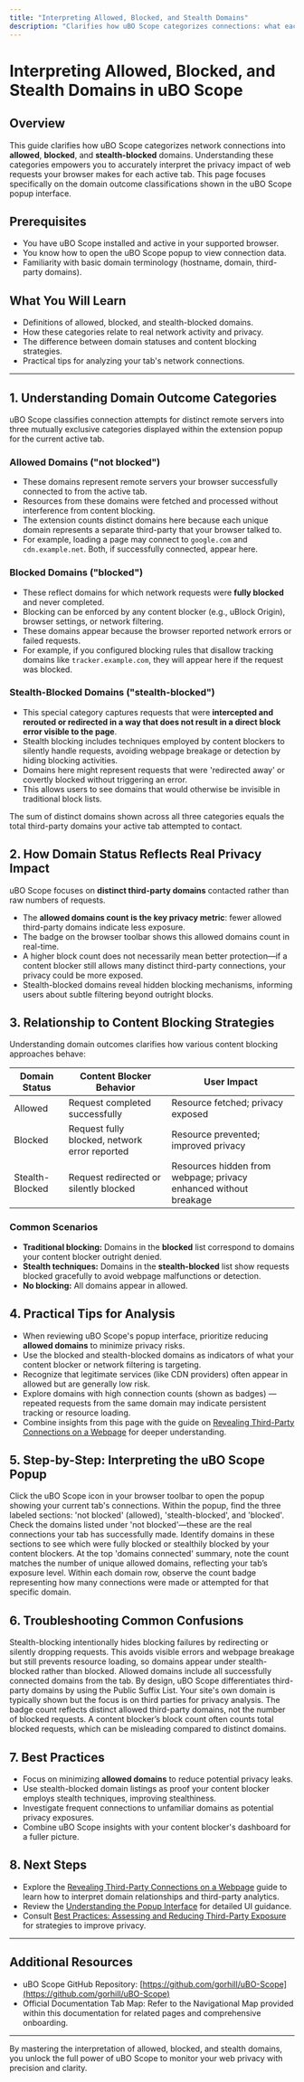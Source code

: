 ```yaml
---
title: "Interpreting Allowed, Blocked, and Stealth Domains"
description: "Clarifies how uBO Scope categorizes connections: what each domain status means, how these reflect the real privacy impact, and how they relate to various content blocking strategies. Includes practical tips for analysis."
---
```


# Interpreting Allowed, Blocked, and Stealth Domains in uBO Scope

## Overview

This guide clarifies how uBO Scope categorizes network connections into **allowed**, **blocked**, and **stealth-blocked** domains. Understanding these categories empowers you to accurately interpret the privacy impact of web requests your browser makes for each active tab. This page focuses specifically on the domain outcome classifications shown in the uBO Scope popup interface.

## Prerequisites

- You have uBO Scope installed and active in your supported browser.
- You know how to open the uBO Scope popup to view connection data.
- Familiarity with basic domain terminology (hostname, domain, third-party domains).

## What You Will Learn

- Definitions of allowed, blocked, and stealth-blocked domains.
- How these categories relate to real network activity and privacy.
- The difference between domain statuses and content blocking strategies.
- Practical tips for analyzing your tab's network connections.

---

## 1. Understanding Domain Outcome Categories

uBO Scope classifies connection attempts for distinct remote servers into three mutually exclusive categories displayed within the extension popup for the current active tab.

### Allowed Domains ("not blocked")

- These domains represent remote servers your browser successfully connected to from the active tab.
- Resources from these domains were fetched and processed without interference from content blocking.
- The extension counts distinct domains here because each unique domain represents a separate third-party that your browser talked to.
- For example, loading a page may connect to `google.com` and `cdn.example.net`. Both, if successfully connected, appear here.

### Blocked Domains ("blocked")

- These reflect domains for which network requests were **fully blocked** and never completed.
- Blocking can be enforced by any content blocker (e.g., uBlock Origin), browser settings, or network filtering.
- These domains appear because the browser reported network errors or failed requests.
- For example, if you configured blocking rules that disallow tracking domains like `tracker.example.com`, they will appear here if the request was blocked.

### Stealth-Blocked Domains ("stealth-blocked")

- This special category captures requests that were **intercepted and rerouted or redirected in a way that does not result in a direct block error visible to the page**.
- Stealth blocking includes techniques employed by content blockers to silently handle requests, avoiding webpage breakage or detection by hiding blocking activities.
- Domains here might represent requests that were 'redirected away' or covertly blocked without triggering an error.
- This allows users to see domains that would otherwise be invisible in traditional block lists.


<Note>
The sum of distinct domains shown across all three categories equals the total third-party domains your active tab attempted to contact.
</Note>

## 2. How Domain Status Reflects Real Privacy Impact

uBO Scope focuses on **distinct third-party domains** contacted rather than raw numbers of requests.

- The **allowed domains count is the key privacy metric**: fewer allowed third-party domains indicate less exposure.
- The badge on the browser toolbar shows this allowed domains count in real-time.
- A higher block count does not necessarily mean better protection—if a content blocker still allows many distinct third-party connections, your privacy could be more exposed.
- Stealth-blocked domains reveal hidden blocking mechanisms, informing users about subtle filtering beyond outright blocks.

## 3. Relationship to Content Blocking Strategies

Understanding domain outcomes clarifies how various content blocking approaches behave:

| Domain Status       | Content Blocker Behavior                        | User Impact                        |
|--------------------|-----------------------------------------------|----------------------------------|
| Allowed            | Request completed successfully                 | Resource fetched; privacy exposed |
| Blocked            | Request fully blocked, network error reported | Resource prevented; improved privacy |
| Stealth-Blocked    | Request redirected or silently blocked        | Resources hidden from webpage; privacy enhanced without breakage |

### Common Scenarios

- **Traditional blocking:** Domains in the **blocked** list correspond to domains your content blocker outright denied.
- **Stealth techniques:** Domains in the **stealth-blocked** list show requests blocked gracefully to avoid webpage malfunctions or detection.
- **No blocking:** All domains appear in allowed.

## 4. Practical Tips for Analysis

- When reviewing uBO Scope's popup interface, prioritize reducing **allowed domains** to minimize privacy risks.
- Use the blocked and stealth-blocked domains as indicators of what your content blocker or network filtering is targeting.
- Recognize that legitimate services (like CDN providers) often appear in allowed but are generally low risk.
- Explore domains with high connection counts (shown as badges) — repeated requests from the same domain may indicate persistent tracking or resource loading.
- Combine insights from this page with the guide on [Revealing Third-Party Connections on a Webpage](/guides/analyzing-network-connections/revealing-third-party-connections) for deeper understanding.

## 5. Step-by-Step: Interpreting the uBO Scope Popup

<Steps>
<Step title="Open the uBO Scope Popup">
Click the uBO Scope icon in your browser toolbar to open the popup showing your current tab's connections.
</Step>
<Step title="Locate the Domain Outcome Sections">
Within the popup, find the three labeled sections: 'not blocked' (allowed), 'stealth-blocked', and 'blocked'.
</Step>
<Step title="Review Allowed Domains">
Check the domains listed under 'not blocked'—these are the real connections your tab has successfully made.
</Step>
<Step title="Examine Blocked and Stealth-Blocked Domains">
Identify domains in these sections to see which were fully blocked or stealthily blocked by your content blockers.
</Step>
<Step title="Assess the Summary Count">
At the top 'domains connected' summary, note the count matches the number of unique allowed domains, reflecting your tab’s exposure level.
</Step>
<Step title="Analyze Connection Counts">
Within each domain row, observe the count badge representing how many connections were made or attempted for that specific domain.
</Step>
</Steps>

## 6. Troubleshooting Common Confusions

<AccordionGroup title="Domain Outcome Troubleshooting">
<Accordion title="Why do some domains appear under stealth-blocked instead of blocked?">
Stealth-blocking intentionally hides blocking failures by redirecting or silently dropping requests. This avoids visible errors and webpage breakage but still prevents resource loading, so domains appear under stealth-blocked rather than blocked.
</Accordion>
<Accordion title="Can allowed domains include resources from my own website?">
Allowed domains include all successfully connected domains from the tab. By design, uBO Scope differentiates third-party domains by using the Public Suffix List. Your site's own domain is typically shown but the focus is on third parties for privacy analysis.
</Accordion>
<Accordion title="Why is the badge count different from block counts in my content blocker?">
The badge count reflects distinct allowed third-party domains, not the number of blocked requests. A content blocker’s block count often counts total blocked requests, which can be misleading compared to distinct domains.
</Accordion>
</AccordionGroup>

## 7. Best Practices

- Focus on minimizing **allowed domains** to reduce potential privacy leaks.
- Use stealth-blocked domain listings as proof your content blocker employs stealth techniques, improving stealthiness.
- Investigate frequent connections to unfamiliar domains as potential privacy exposures.
- Combine uBO Scope insights with your content blocker's dashboard for a fuller picture.

## 8. Next Steps

- Explore the [Revealing Third-Party Connections on a Webpage](/guides/analyzing-network-connections/revealing-third-party-connections) guide to learn how to interpret domain relationships and third-party analytics.
- Review the [Understanding the Popup Interface](/guides/getting-started/understanding-the-popup) for detailed UI guidance.
- Consult [Best Practices: Assessing and Reducing Third-Party Exposure](/guides/advanced-usage/best-practices-analysis) for strategies to improve privacy.

---

## Additional Resources

- uBO Scope GitHub Repository: [https://github.com/gorhill/uBO-Scope](https://github.com/gorhill/uBO-Scope)
- Official Documentation Tab Map: Refer to the Navigational Map provided within this documentation for related pages and comprehensive onboarding.

---

By mastering the interpretation of allowed, blocked, and stealth domains, you unlock the full power of uBO Scope to monitor your web privacy with precision and clarity.